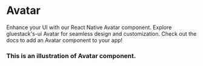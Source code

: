 
# Avatar

Enhance your UI with our React Native Avatar component. Explore gluestack's-ui Avatar for seamless design and customization. Check out the docs to add an Avatar component to your app!


### This is an illustration of Avatar component.
<!-- Failed to load CodePreviewer for Example:1 -->